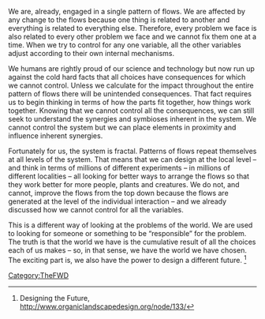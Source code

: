 {{TheFWD header}}{{DISPLAYTITLE:79. Designing the Future - David Braden}}
We are, already, engaged in a single pattern of flows.  We are affected by any change to the flows because one thing is related to another and everything is related to everything else.  Therefore, every problem we face is also related to every other problem we face and we cannot fix them one at a time.  When we try to control for any one variable, all the other variables adjust according to their own internal mechanisms.

We humans are rightly proud of our science and technology but now run up against the cold hard facts that all choices have consequences for which we cannot control.  Unless we calculate for the impact throughout the entire pattern of flows there will be unintended consequences.  That fact requires us to begin thinking in terms of how the parts fit together, how things work together.  Knowing that we cannot control all the consequences, we can still seek to understand the synergies and symbioses inherent in the system.  We cannot control the system but we can place elements in proximity and influence inherent synergies.

Fortunately for us, the system is fractal.  Patterns of flows repeat themselves at all levels of the system.  That means that we can design at the local level – and think in terms of millions of different experiments – in millions of different localities – all looking for better ways to arrange the flows so that they work better for more people, plants and creatures.  We do not, and cannot, improve the flows from the top down because the flows are generated at the level of the individual interaction – and we already discussed how we cannot control for all the variables.

This is a different way of looking at the problems of the world.  We are used to looking for someone or something to be “responsible” for the problem.  The truth is that the world we have is the cumulative result of all the choices each of us makes – so, in that sense, we have the world we have chosen.  The exciting part is, we also have the power to design a different future. <ref>Designing the Future, http://www.organiclandscapedesign.org/node/133/</ref>

{{TheFWD references}}

[[Category:TheFWD]]